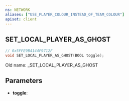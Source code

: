 ```yaml
---
ns: NETWORK
aliases: ["USE_PLAYER_COLOUR_INSTEAD_OF_TEAM_COLOUR"]
apiset: client
---
```

## SET_LOCAL_PLAYER_AS_GHOST

```c
// 0x5FFE9B4144F9712F
void SET_LOCAL_PLAYER_AS_GHOST(BOOL toggle);
```

Old name: _SET_LOCAL_PLAYER_AS_GHOST

## Parameters
* **toggle**: